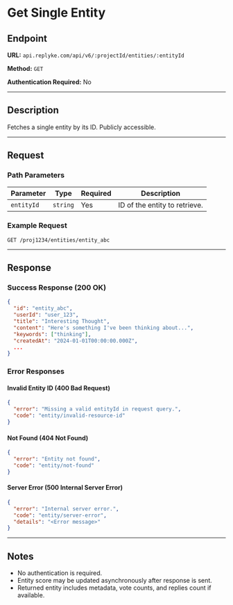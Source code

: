 # Get Single Entity

## Endpoint

**URL:** `api.replyke.com/api/v6/:projectId/entities/:entityId`

**Method:** `GET`

**Authentication Required:** No

---

## Description

Fetches a single entity by its ID. Publicly accessible.

---

## Request

### Path Parameters

| Parameter   | Type     | Required | Description                   |
| ----------- | -------- | -------- | ----------------------------- |
| `entityId`  | `string` | Yes      | ID of the entity to retrieve. |

### Example Request

```http
GET /proj1234/entities/entity_abc
```

---

## Response

### Success Response (200 OK)

```json
{
  "id": "entity_abc",
  "userId": "user_123",
  "title": "Interesting Thought",
  "content": "Here's something I've been thinking about...",
  "keywords": ["thinking"],
  "createdAt": "2024-01-01T00:00:00.000Z",
  ...
}
```

### Error Responses

#### Invalid Entity ID (400 Bad Request)

```json
{
  "error": "Missing a valid entityId in request query.",
  "code": "entity/invalid-resource-id"
}
```

#### Not Found (404 Not Found)

```json
{
  "error": "Entity not found",
  "code": "entity/not-found"
}
```

#### Server Error (500 Internal Server Error)

```json
{
  "error": "Internal server error.",
  "code": "entity/server-error",
  "details": "<Error message>"
}
```

---

## Notes

* No authentication is required.
* Entity score may be updated asynchronously after response is sent.
* Returned entity includes metadata, vote counts, and replies count if available.
